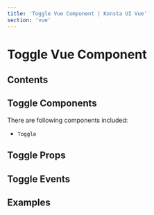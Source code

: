 ```yaml
---
title: 'Toggle Vue Component | Konsta UI Vue'
section: 'vue'
---
```



# Toggle Vue Component

## Contents

## Toggle Components

There are following components included:

- `Toggle`

## Toggle Props

<ToggleProps />

## Toggle Events

<ToggleEvents />

## Examples

<ToggleExample />
